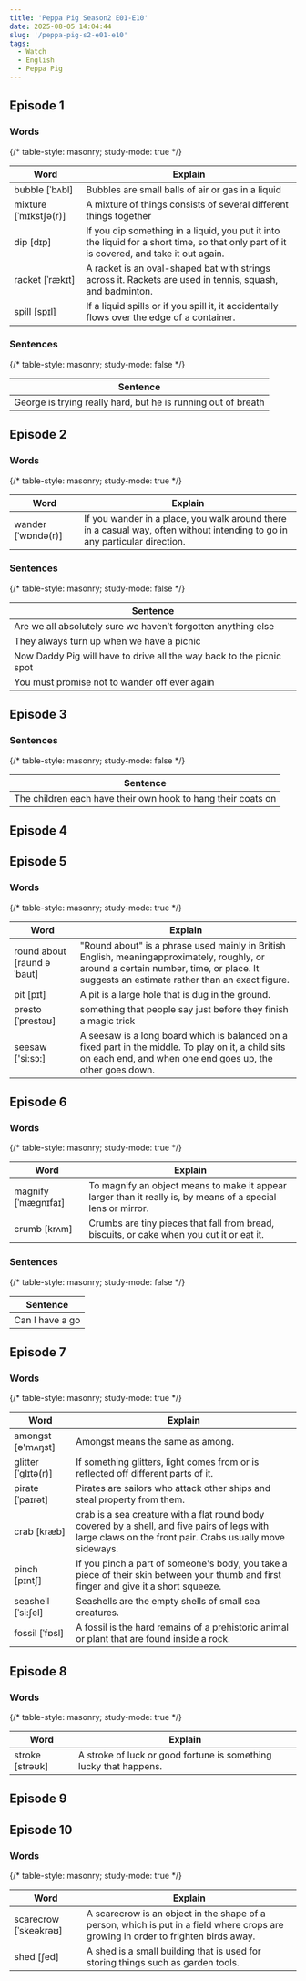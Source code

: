 ```yaml
---
title: 'Peppa Pig Season2 E01-E10'
date: 2025-08-05 14:04:44
slug: '/peppa-pig-s2-e01-e10'
tags:
  - Watch
  - English
  - Peppa Pig
---
```


## Episode 1

### Words

{/* table-style: masonry; study-mode: true */}

| Word                  | Explain                                                                                                                                   |
| --------------------- | ----------------------------------------------------------------------------------------------------------------------------------------- |
| bubble [ˈbʌbl]        | Bubbles are small balls of air or gas in a liquid                                                                                         |
| mixture [ˈmɪkstʃə(r)] | A mixture of things consists of several different things together                                                                         |
| dip [dɪp]             | If you dip something in a liquid, you put it into the liquid for a short time, so that only part of it is covered, and take it out again. |
| racket [ˈrækɪt]       | A racket is an oval-shaped bat with strings across it. Rackets are used in tennis, squash, and badminton.                                 |
| spill [spɪl]          | If a liquid spills or if you spill it, it accidentally flows over the edge of a container.                                                |

### Sentences

{/* table-style: masonry; study-mode: false */}

| Sentence                                                      |
| ------------------------------------------------------------- |
| George is trying really hard, but he is running out of breath |

## Episode 2

### Words

{/* table-style: masonry; study-mode: true */}

| Word               | Explain                                                                                                                     |
| ------------------ | --------------------------------------------------------------------------------------------------------------------------- |
| wander [ˈwɒndə(r)] | If you wander in a place, you walk around there in a casual way, often without intending to go in any particular direction. |

### Sentences

{/* table-style: masonry; study-mode: false */}

| Sentence                                                             |
| -------------------------------------------------------------------- |
| Are we all absolutely sure we haven’t forgotten anything else        |
| They always turn up when we have a picnic                            |
| Now Daddy Pig will have to drive all the way back to the picnic spot |
| You must promise not to wander off ever again                        |

## Episode 3

### Sentences

{/* table-style: masonry; study-mode: false */}

| Sentence                                                     |
| ------------------------------------------------------------ |
| The children each have their own hook to hang their coats on |

## Episode 4

## Episode 5

### Words

{/* table-style: masonry; study-mode: true */}

| Word                       | Explain                                                                                                                                                                                        |
| -------------------------- | ---------------------------------------------------------------------------------------------------------------------------------------------------------------------------------------------- |
| round about [raund əˈbaut] | "Round about" is a phrase used mainly in British English, meaning ​​approximately, roughly, or around​​ a certain number, time, or place. It suggests an estimate rather than an exact figure. |
| pit [pɪt]                  | A pit is a large hole that is dug in the ground.                                                                                                                                               |
| presto [ˈprestəʊ]          | something that people say just before they finish a magic trick                                                                                                                                |
| seesaw ['si:sɔ:]           | A seesaw is a long board which is balanced on a fixed part in the middle. To play on it, a child sits on each end, and when one end goes up, the other goes down.                              |

## Episode 6

### Words

{/* table-style: masonry; study-mode: true */}

| Word                | Explain                                                                                                      |
| ------------------- | ------------------------------------------------------------------------------------------------------------ |
| magnify [ˈmægnɪfaɪ] | To magnify an object means to make it appear larger than it really is, by means of a special lens or mirror. |
| crumb [krʌm]        | Crumbs are tiny pieces that fall from bread, biscuits, or cake when you cut it or eat it.                    |

### Sentences

{/* table-style: masonry; study-mode: false */}

| Sentence        |
| --------------- |
| Can I have a go |

## Episode 7

### Words

{/* table-style: masonry; study-mode: true */}

| Word                | Explain                                                                                                                                                   |
| ------------------- | --------------------------------------------------------------------------------------------------------------------------------------------------------- |
| amongst [ə'mʌŋst]   | Amongst means the same as among.                                                                                                                          |
| glitter [ˈglɪtə(r)] | If something glitters, light comes from or is reflected off different parts of it.                                                                        |
| pirate [ˈpaɪrət]    | Pirates are sailors who attack other ships and steal property from them.                                                                                  |
| crab [kræb]         | crab is a sea creature with a flat round body covered by a shell, and five pairs of legs with large claws on the front pair. Crabs usually move sideways. |
| pinch [pɪntʃ]       | If you pinch a part of someone's body, you take a piece of their skin between your thumb and first finger and give it a short squeeze.                    |
| seashell [ˈsi:ʃel]  | Seashells are the empty shells of small sea creatures.                                                                                                    |
| fossil [ˈfɒsl]      | A fossil is the hard remains of a prehistoric animal or plant that are found inside a rock.                                                               |

## Episode 8

### Words

{/* table-style: masonry; study-mode: true */}

| Word            | Explain                                                           |
| --------------- | ----------------------------------------------------------------- |
| stroke [strəʊk] | A stroke of luck or good fortune is something lucky that happens. |

## Episode 9

## Episode 10

### Words

{/* table-style: masonry; study-mode: true */}

| Word                  | Explain                                                                                                                             |
| --------------------- | ----------------------------------------------------------------------------------------------------------------------------------- |
| scarecrow [ˈskeəkrəʊ] | A scarecrow is an object in the shape of a person, which is put in a field where crops are growing in order to frighten birds away. |
| shed [ʃed]            | A shed is a small building that is used for storing things such as garden tools.                                                    |
